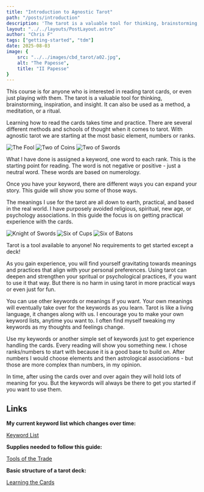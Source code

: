 ```yaml
---
title: "Introduction to Agnostic Tarot"
path: "/posts/introduction"
description: 'The tarot is a valuable tool for thinking, brainstorming, inspiration and insight.'
layout: "../../layouts/PostLayout.astro"
author: "Chris F"
tags: ["getting-started", "tdm"]
date: 2025-08-03
image: {
    src: "../../images/cbd_tarot/a02.jpg",
    alt: "The Papesse",
    title: "II Papesse"
}
---
```



This course is for anyone who is interested in reading tarot cards, or even just playing with them. The tarot is a valuable tool for thinking, brainstorming, inspiration, and insight. It can also be used as a method, a meditation, or a ritual.

Learning how to read the cards takes time and practice. There are several different methods and schools of thought when it comes to tarot. With agnostic tarot we are starting at the most basic element, numbers or ranks.

<div class="card-row">

<img src={theFool.src} alt="The Fool" title="The Fool" />
<img src={twoCoins.src} alt="Two of Coins" class="hidden" title="Two of Coins" />
<img src={twoSwords.src} alt="Two of Swords" class="hidden" title="Two of Swords" />

</div>

What I have done is assigned a keyword, one word to each rank. This is the starting point for reading. The word is not negative or positive - just a neutral word. These words are based on numerology.

Once you have your keyword, there are different ways you can expand your story. This guide will show you some of those ways.

The meanings I use for the tarot are all down to earth, practical, and based in the real world. I have purposely avoided religious, spiritual, new age, or psychology associations. In this guide the focus is on getting practical experience with the cards. 

<div class="card-row">

<img src={knightSwords.src} alt="Knight of Swords" title="Knight of Swords"/>
<img src={sixCups.src} alt="Six of Cups" class="hidden" title="Six of Cups"/>
<img src={sixBatons.src} alt="Six of Batons" class="hidden" title="Six of Batons"/>

</div>

<p class="emphasis">Tarot is a tool available to anyone! No requirements to get started except a deck!</p>

As you gain experience, you will find yourself gravitating towards meanings and practices that align with your personal preferences. Using tarot can deepen and strengthen your spritual or psychological practices, if you want to use it that way. But there is no harm in using tarot in more practical ways or even just for fun.

You can use other keywords or meanings if you want. Your own meanings will eventually take over for the keywords as you learn. Tarot is like a living language, it changes along with us. I encourage you to make your own keyword lists, anytime you want to. I often find myself tweaking my keywords as my thoughts and feelings change.

Use my keywords or another simple set of keywords just to get experience handling the cards. Every reading will show you something new. I chose ranks/numbers to start with because it is a good base to build on. After numbers I would choose elements and then astrological associations - but those are more complex than numbers, in my opinion.

In time, after using the cards over and over again they will hold lots of meaning for you. But the keywords will always be there to get you started if you want to use them.


## Links

**My current keyword list which changes over time:**

[Keyword List](/posts/keywords)

**Supplies needed to follow this guide:**

[Tools of the Trade](/posts/supplies)

**Basic structure of a tarot deck:**

[Learning the Cards](/posts/learning-the-cards)